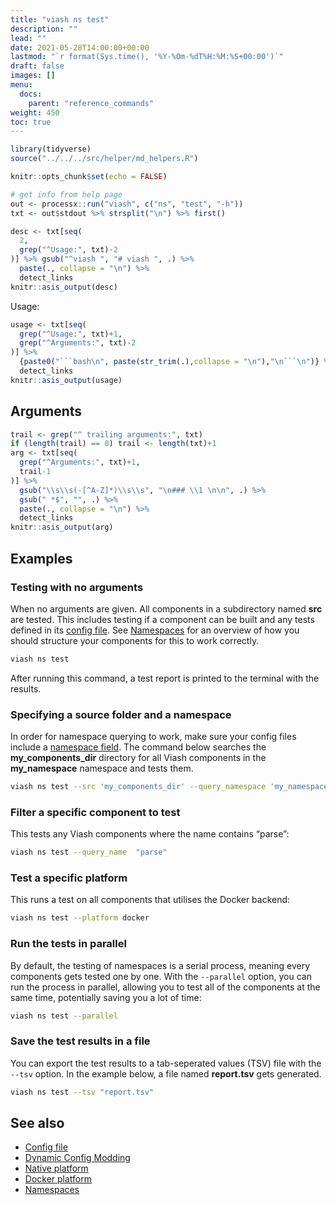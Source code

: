 ```yaml
---
title: "viash ns test"
description: ""
lead: ""
date: 2021-05-28T14:00:00+00:00
lastmod: "`r format(Sys.time(), '%Y-%Om-%dT%H:%M:%S+00:00')`"
draft: false
images: []
menu:
  docs:
    parent: "reference_commands"
weight: 450
toc: true
---
```


```r
library(tidyverse)
source("../../../src/helper/md_helpers.R")

knitr::opts_chunk$set(echo = FALSE)

# get info from help page
out <- processx::run("viash", c("ns", "test", "-h"))
txt <- out$stdout %>% strsplit("\n") %>% first()
```

```r
desc <- txt[seq(
  2,
  grep("^Usage:", txt)-2
)] %>% gsub("^viash ", "# viash ", .) %>% 
  paste(., collapse = "\n") %>% 
  detect_links
knitr::asis_output(desc)
```

Usage: 
```r
usage <- txt[seq(
  grep("^Usage:", txt)+1,
  grep("^Arguments:", txt)-2
)] %>% 
  {paste0("```bash\n", paste(str_trim(.),collapse = "\n"),"\n```\n")} %>% 
  detect_links
knitr::asis_output(usage)
```

## Arguments 

```r
trail <- grep("^ trailing arguments:", txt)
if (length(trail) == 0) trail <- length(txt)+1
arg <- txt[seq(
  grep("^Arguments:", txt)+1,
  trail-1
)] %>% 
  gsub("\\s\\s(-[^A-Z]*)\\s\\s", "\n### \\1 \n\n", .) %>% 
  gsub(" *$", "", .) %>% 
  paste(., collapse = "\n") %>% 
  detect_links
knitr::asis_output(arg)
```

## Examples

### Testing with no arguments

When no arguments are given. All components in a subdirectory named **src** are tested. This includes testing if a component can be built and any tests defined in its [config file](/docs/reference_config/config). 
See [Namespaces](/docs/projects/namespaces) for an overview of how you should structure your components for this to work correctly.  

```bash
viash ns test
```

After running this command, a test report is printed to the terminal with the results.

### Specifying a source folder and a namespace

In order for namespace querying to work, make sure your config files include a [namespace field](/docs/reference_config/functionality/#namespace-string). 
The command below searches the **my_components_dir** directory for all Viash components in the **my_namespace** namespace and tests them.

```bash
viash ns test --src 'my_components_dir' --query_namespace 'my_namespace'
```

### Filter a specific component to test

This tests any Viash components where the name contains "parse":

```bash
viash ns test --query_name  "parse"
```

### Test a specific platform

This runs a test on all components that utilises the Docker backend: 

```bash
viash ns test --platform docker
```

### Run the tests in parallel

By default, the testing of namespaces is a serial process, meaning every components gets tested one by one. With the `--parallel` option, you can run the process in parallel, 
allowing you to test all of the components at the same time, potentially saving you a lot of time: 

```bash
viash ns test --parallel
```

### Save the test results in a file

You can export the test results to a tab-seperated values (TSV) file with the `--tsv` option. In the example below, a file named **report.tsv** gets generated.

```bash
viash ns test --tsv "report.tsv"
```

## See also

- [Config file](/docs/reference_config/config)
- [Dynamic Config Modding](/docs/advanced/config_mods)
- [Native platform](/docs/reference_config/platform-native)
- [Docker platform](/docs/reference_config/platform-docker)
- [Namespaces](/docs/projects/namespaces)